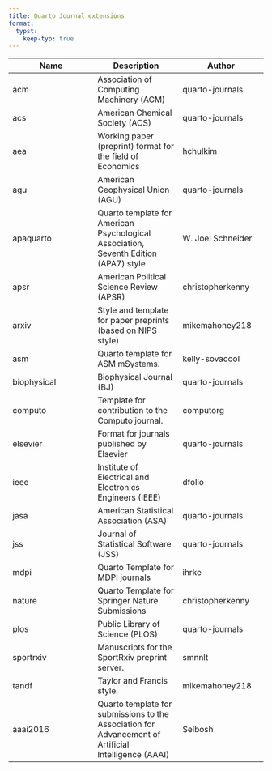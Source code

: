 ```yaml
---
title: Quarto Journal extensions
format:
  typst:
    keep-typ: true
---
```


| Name | Description | Author |
|------------------------|------------------------|------------------------|
| acm | Association of Computing Machinery (ACM) | quarto-journals |
| acs | American Chemical Society (ACS) | quarto-journals |
| aea | Working paper (preprint) format for the field of Economics | hchulkim |
| agu | American Geophysical Union (AGU) | quarto-journals |
| apaquarto | Quarto template for American Psychological Association, Seventh Edition (APA7) style | W. Joel Schneider |
| apsr | American Political Science Review (APSR) | christopherkenny |
| arxiv | Style and template for paper preprints (based on NIPS style) | mikemahoney218 |
| asm | Quarto template for ASM mSystems. | kelly-sovacool |
| biophysical | Biophysical Journal (BJ) | quarto-journals |
| computo | Template for contribution to the Computo journal. | computorg |
| elsevier | Format for journals published by Elsevier | quarto-journals |
| ieee | Institute of Electrical and Electronics Engineers (IEEE) | dfolio |
| jasa | American Statistical Association (ASA) | quarto-journals |
| jss | Journal of Statistical Software (JSS) | quarto-journals |
| mdpi | Quarto Template for MDPI journals | ihrke |
| nature | Quarto Template for Springer Nature Submissions | christopherkenny |
| plos | Public Library of Science (PLOS) | quarto-journals |
| sportrxiv | Manuscripts for the SportRxiv preprint server. | smnnlt |
| tandf | Taylor and Francis style. | mikemahoney218 |
| aaai2016 | Quarto template for submissions to the Association for Advancement of Artificial Intelligence (AAAI) | Selbosh |
